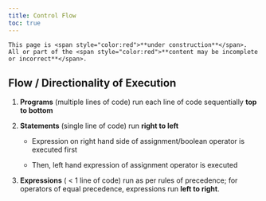 ```yaml
---
title: Control Flow
toc: true
---
```



```important
This page is <span style="color:red">**under construction**</span>. All or part of the <span style="color:red">**content may be incomplete or incorrect**</span>.
``` 

<!-- 

### `if` Statements

* `if` statements are used to execute code **conditionally**.

* The code inside the `if` statement is executed **only if** the condition is `True`.

* The condition is a **boolean expression**.

* The code inside the `if` statement is **indented**.

* The `if` statement **ends** when the indentation ends. -->


## Flow / Directionality of Execution 

1. **Programs** (multiple lines of code) run each line of code sequentially **top to bottom**


2. **Statements** (single line of code) run **right to left**

    * Expression on right hand side of assignment/boolean operator is executed first
    
    * Then, left hand expression of assignment operator is executed


3. **Expressions** ( < 1 line of code) run as per rules of precedence; for operators of equal precedence, expressions run **left to right**. 
